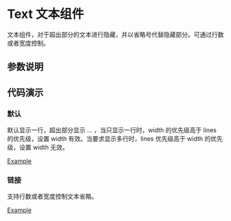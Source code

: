 
# Text 文本组件

<Subtitle>文本组件，对于超出部分的文本进行隐藏，并以省略号代替隐藏部分。可通过行数或者宽度控制。</Subtitle>

## 参数说明

<ArgsTable of={Text} />

## 代码演示

### 默认

默认显示一行，超出部分显示 ... ，当只显示一行时，width 的优先级高于 lines 的优先级，设置 width 有效。当要求显示多行时，lines 优先级高于 width 的优先级，设置 width 无效。

[Example](/?path=/story/basic-legacy-text--default)

### 链接

支持行数或者宽度控制文本省略。

[Example](/?path=/story/basic-legacy-text--limit-lines)
